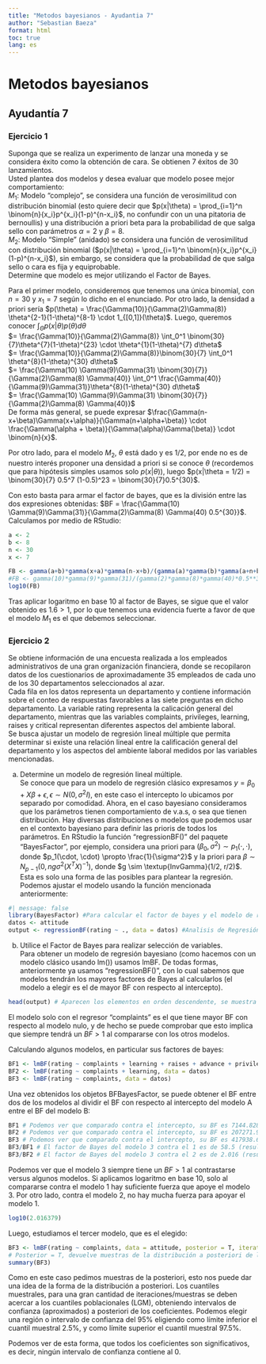 ```yaml
---
title: "Metodos bayesianos - Ayudantia 7"
author: "Sebastian Baeza"
format: html
toc: true
lang: es
---
```


# Metodos bayesianos

## Ayudantía 7

### Ejercicio 1

Suponga que se realiza un experimento de lanzar una moneda y se considera éxito como la obtención de cara. Se obtienen 7 éxitos de 30 lanzamientos.<br>
Usted plantea dos modelos y desea evaluar que modelo posee mejor comportamiento:<br>
$M_1$: Modelo "complejo", se considera una función de verosimilitud con distribución binomial (esto quiere decir que $p(x|\theta) = \prod_{i=1}^n \binom{n}{x_i}p^{x_i}(1-p)^{n-x_i}$, no confundir con un una pitatoria de bernoullis) y una distribución a priori beta para la probabilidad de que salga sello con parámetros $\alpha = 2$ y $\beta = 8$.<br>
$M_2$: Modelo "Simple" (anidado) se considera una función de verosimilitud con distribución binomial ($p(x|\theta) = \prod_{i=1}^n \binom{n}{x_i}p^{x_i}(1-p)^{n-x_i}$), sin embargo, se considera que la probabilidad de que salga sello o cara es fija y equiprobable.<br>
Determine que modelo es mejor utilizando el Factor de Bayes.

Para el primer modelo, consideremos que tenemos una única binomial, con $n = 30$ y $x_1 = 7$ según lo dicho en el enunciado. Por otro lado, la densidad a priori sería $p(\theta) = \frac{\Gamma(10)}{\Gamma(2)\Gamma(8)} \theta^{2-1}(1-\theta)^{8-1} \cdot 1_{[0,1]}(\theta)$. Luego, queremos conocer $\int_\Theta p(x|\theta)p(\theta)d\theta$<br> 
$= \frac{\Gamma(10)}{\Gamma(2)\Gamma(8)} \int_0^1 \binom{30}{7}\theta^{7}(1-\theta)^{23} \cdot \theta^{1}(1-\theta)^{7} d\theta$<br>
$= \frac{\Gamma(10)}{\Gamma(2)\Gamma(8)}\binom{30}{7} \int_0^1 \theta^{8}(1-\theta)^{30} d\theta$<br>
$= \frac{\Gamma(10) \Gamma(9)\Gamma(31) \binom{30}{7}}{\Gamma(2)\Gamma(8) \Gamma(40)} \int_0^1 \frac{\Gamma(40)}{\Gamma(9)\Gamma(31)}\theta^{8}(1-\theta)^{30} d\theta$<br>
$= \frac{\Gamma(10) \Gamma(9)\Gamma(31) \binom{30}{7}}{\Gamma(2)\Gamma(8) \Gamma(40)}$<br>
De forma más general, se puede expresar $\frac{\Gamma(n-x+\beta)\Gamma(x+\alpha)}{\Gamma(n+\alpha+\beta)} \cdot \frac{\Gamma(\alpha + \beta)}{\Gamma(\alpha)\Gamma(\beta)} \cdot \binom{n}{x}$.

Por otro lado, para el modelo $M_2$, $\theta$ está dado y es $1/2$, por ende no es de nuestro interés proponer una densidad a priori si se conoce $\theta$ (recordemos que para hipótesis simples usamos solo $p(x|\theta)$), luego $p(x|\theta = 1/2) = \binom{30}{7} 0.5^7 (1-0.5)^23 = \binom{30}{7}0.5^{30}$.

Con esto basta para armar el factor de bayes, que es la división entre las dos expresiones obtenidas: $BF = \frac{\Gamma(10) \Gamma(9)\Gamma(31)}{\Gamma(2)\Gamma(8) \Gamma(40) 0.5^{30}}$. Calculamos por medio de RStudio:
```r
a <- 2
b <- 8
n <- 30
x <- 7

FB <- gamma(a+b)*gamma(x+a)*gamma(n-x+b)/(gamma(a)*gamma(b)*gamma(a+n+b)) * 2**n
#FB <- gamma(10)*gamma(9)*gamma(31)/(gamma(2)*gamma(8)*gamma(40)*0.5**30)
log10(FB)
```
Tras aplicar logaritmo en base 10 al factor de Bayes, se sigue que el valor obtenido es $1.6 > 1$, por lo que tenemos una evidencia fuerte a favor de que el modelo $M_1$ es
el que debemos seleccionar.





### Ejercicio 2

Se obtiene información de una encuesta realizada a los empleados administrativos de una gran organización financiera, donde se recopilaron datos de los cuestionarios de aproximadamente 35 empleados de cada uno de los 30 departamentos seleccionados al azar.<br>
Cada fila en los datos representa un departamento y contiene información sobre el conteo de respuestas favorables a las siete preguntas en dicho departamento. La variable rating representa la calicación general del departamento, mientras que las variables complaints, privileges, learning, raises y critical representan diferentes aspectos del ambiente laboral.<br>
Se busca ajustar un modelo de regresión lineal múltiple que permita determinar si existe una relación lineal entre la calificación general del departamento y los aspectos del ambiente laboral medidos por las variables mencionadas.

a) Determine un modelo de regresión lineal múltiple.<br>
Se conoce que para un modelo de regresión clásico expresamos $y = \beta_0 + X\beta + \epsilon, \epsilon \sim N(0, \sigma^2I)$, en este caso el intercepto lo ubicamos por separado por comodidad. Ahora, en el caso bayesiano consideramos que los parámetros tienen comportamiento de v.a.s, o sea que tienen distribución. Hay diversas distribuciones o modelos que podemos usar en el contexto bayesiano para definir las prioris de todos los parámetros. En RStudio la función "regressionBF()" del paquete "BayesFactor", por ejemplo, considera una priori para $(\beta_0,\sigma^2) \sim p_1(\cdot, \cdot)$, donde $p_1(\cdot, \cdot) \propto \frac{1}{\sigma^2}$ y la priori para $\beta \sim N_{p-1}(0, ng\sigma^2(X^TX)^{-1})$, donde $g \sim \textup{InvGamma}(1/2, r/2)$. Esta es solo una forma de las posibles para plantear la regresión.<br>
Podemos ajustar el modelo usando la función mencionada anteriormente:
```r
#| message: false
library(BayesFactor) #Para calcular el factor de bayes y el modelo de regresión bayesiano
datos <- attitude
output <- regressionBF(rating ~ ., data = datos) #Analisis de Regresión bayesiana, compara el bF de todos los modelos vs el modelo de solo intercepto. 
```

b) Utilice el Factor de Bayes para realizar selección de variables.<br>
Para obtener un modelo de regresión bayesiano (como hacemos con un modelo clásico usando lm()) usamos lmBF. De todas formas, anteriormente ya usamos "regressionBF()", con lo cual sabemos que modelos tendrán los mayores factores de Bayes al calcularlos (el modelo a elegir es el de mayor BF con respecto al intercepto).
```r
head(output) # Aparecen los elementos en orden descendente, se muestra el BF del modelo indicado versus al intercepto
```
El modelo solo con el regresor "complaints" es el que tiene mayor BF con respecto al modelo nulo, y de hecho se puede comprobar que esto implica que siempre tendrá un $BF > 1$ al compararse con los otros modelos.

Calculando algunos modelos, en particular sus factores de bayes:
```r
BF1 <- lmBF(rating ~ complaints + learning + raises + advance + privileges, data = datos)
BF2 <- lmBF(rating ~ complaints + learning, data = datos)
BF3 <- lmBF(rating ~ complaints, data = datos)
```

Una vez obtenidos los objetos BFBayesFactor, se puede obtener el BF entre dos de los modelos al dividir el BF con respecto al intercepto del modelo A entre el BF del modelo B:
```r
BF1 # Podemos ver que comparado contra el intercepto, su BF es 7144.828
BF2 # Podemos ver que comparado contra el intercepto, su BF es 207271.9
BF3 # Podemos ver que comparado contra el intercepto, su BF es 417938.6
BF3/BF1 # El factor de Bayes del modelo 3 contra el 1 es de 58.5 (resultado de la división)
BF3/BF2 # El factor de Bayes del modelo 3 contra el 2 es de 2.016 (resultado de la división)
```
Podemos ver que el modelo 3 siempre tiene un $BF > 1$ al contrastarse versus algunos modelos. Si aplicamos logaritmo en base 10, solo al compararse contra el modelo 1 hay suficiente fuerza que apoye el modelo 3. Por otro lado, contra el modelo 2, no hay mucha fuerza para apoyar el modelo 1.
```r
log10(2.016379)
```

Luego, estudiamos el tercer modelo, que es el elegido:
```r
BF3 <- lmBF(rating ~ complaints, data = attitude, posterior = T, iterations = 10000) 
# Posterior = T, devuelve muestras de la distribución a posteriori de los coeficientes $\beta_i$, $\sigma^2$ y $g$
summary(BF3)
```
Como en este caso pedimos muestras de la posteriori, esto nos puede dar una idea de la forma de la distribución a posteriori. Los cuantiles muestrales, para una gran cantidad de iteraciones/muestras se deben acercar a los cuantiles poblacionales (LGM), obteniendo intervalos de confianza (aproximados) a posteriori de los coeficientes. Podemos elegir una región o intervalo de confianza del 95% eligiendo como límite inferior el cuantil muestral 2.5%, y como límite superior el cuantil muestral 97.5%.

Podemos ver de esta forma, que todos los coeficientes son significativos, es decir, ningún intervalo de confianza contiene al 0.